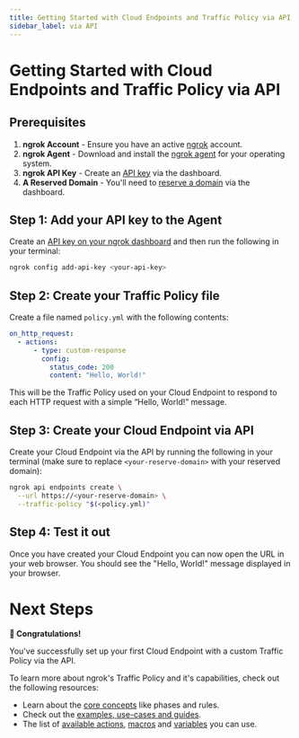 ```yaml
---
title: Getting Started with Cloud Endpoints and Traffic Policy via API
sidebar_label: via API
---
```


# Getting Started with Cloud Endpoints and Traffic Policy via API

## Prerequisites

1. **ngrok Account** - Ensure you have an active [ngrok](https://dashboard.ngrok.com/) account.
2. **ngrok Agent** - Download and install the [ngrok agent](https://ngrok.com/download) for your operating system.
3. **ngrok API Key** - Create an [API key](https://dashboard.ngrok.com/api-keys) via the dashboard.
4. **A Reserved Domain** - You'll need to [reserve a domain](https://dashboard.ngrok.com/domains) via the dashboard.

## Step 1: Add your API key to the Agent

Create an [API key on your ngrok dashboard](https://dashboard.ngrok.com/api-keys) and then run the following in your terminal:

```bash
ngrok config add-api-key <your-api-key>
```

## Step 2: Create your Traffic Policy file

Create a file named `policy.yml` with the following contents:

```yaml
on_http_request:
  - actions:
      - type: custom-response
        config:
          status_code: 200
          content: "Hello, World!"
```

This will be the Traffic Policy used on your Cloud Endpoint to respond to each HTTP request with a simple “Hello, World!” message.

## Step 3: Create your Cloud Endpoint via API

Create your Cloud Endpoint via the API by running the following in your terminal (make sure to replace `<your-reserve-domain>` with your reserved domain):

```bash
ngrok api endpoints create \
  --url https://<your-reserve-domain> \
  --traffic-policy "$(<policy.yml)"
```

## Step 4: Test it out

Once you have created your Cloud Endpoint you can now open the URL
in your web browser. You should see the "Hello, World!" message displayed in your browser.

# Next Steps

**🎉 Congratulations!**

You've successfully set up your first Cloud Endpoint with a custom Traffic Policy via the API.

To learn more about ngrok's Traffic Policy and it's capabilities, check out the following resources:

- Learn about the [core concepts](/docs/traffic-policy/concepts/) like phases and rules.
- Check out the [examples, use-cases and guides](/traffic-policy/templates).
- The list of [available actions](/docs/traffic-policy/actions/), [macros](/docs/traffic-policy/macros/) and [variables](/docs/traffic-policy/variables/) you can use.
